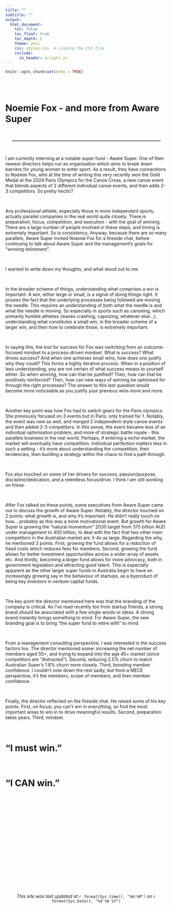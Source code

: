 ```yaml
---
title: ""
subtitle: ""
output:
  html_document:
    toc: false
    toc_float: true
    toc_depth: 2
    theme: yeti
    css: styles.css  # Linking the CSS file
    include:
      in_header: scripts.js
---
```


```r
knitr::opts_chunk$set(echo = TRUE)
```


<div style="margin-top: 88px;">
  <h1>Noemie Fox - and more from Aware Super</h1>
</div>

<br>


<hr style="border-top: 1px solid grey; margin-left: 20px; margin-right: 20px;" />

<br>

I am currently interning at a notable super fund - Aware Super. One of their newest directors helps run an organisation which aims to break down barriers for young women to enter sport. As a result, they have connections to Noemie Fox, who at the time of writing this very recently won the Gold Medal at the 2024 Paris Olympics for the Canoe Cross, a new canoe event that blends aspects of 2 different individual canoe events, and then adds 2-3 competitors. So pretty hectic?  

<br>

Any professional athlete, especially those in more independent sports, actually parallel companies in the real world quite closely. There is preparation, focus, competition, and execution - with the goal of winning. There are a large number of people involved in these steps, and timing is extremely important. So is consistency. Anyway, because there are so many parallels, Aware Super invited Noemie Fox for a fireside chat, before continuing to talk about Aware Super and the management's goals for "winning retirement". 

<br>

I wanted to write down my thoughts, and what stood out to me. 

<br>

In the broader scheme of things, understanding what comprises a win is important. A win, either large or small, is a signal of doing things right. It proxies the fact that the underlying processes being followed are moving the needle. This requires an understanding of both what the needle is and what the needle is moving. So especially in sports such as canoeing, which primarily humble athletes (waves crashing, capsizing, whatever else...), understanding what constitutes a small win, in the broader scheme of a larger win, and then how to celebrate those, is extremely important. 

<br>

In saying this, the tool for success for Fox was switching from an outcome-focused mindset to a process-driven mindset. What is success? What drives success? And when one achieves small wins, how does one justify why they could? This forms a highly iterative process. When in a position of less understanding, you are not certain of what success means to yourself either. So when winning, how can that be justified? Then, how can that be positively reinforced? Then, how can new ways of winning be optimised for through the right processes? The answer to this last question would become more noticeable as you justify your previous wins more and more.

<br>

Another key point was how Fox had to switch gears for the Paris olympics. She previously focused on 3 events but in Paris, only trained for 1. Notably, the event was new as well, and merged 2 independent-style canoe events and then added 2-3 competitors. In this sense, the event became less of an individual optimisation problem, and more of strategic battle royale - this parallels business in the real world. Perhaps, if entering a niche market, the market will eventually have competition. Individual perfection matters less in such a setting - it's more about understanding the competition, their tendencies, then building a strategy within the chaos to find a path through. 

<br>

Fox also touched on some of her drivers for success; passion/purpose, discipline/dedication, and a relentless focus/drive. I think I am still working on these. 

<br>

After Fox talked on these points, some executives from Aware Super came out to discuss the growth of Aware Super. Notably, the director touched on 2 points: what growth is, and why it's important. He didn't really touch on how... probably as this was a more motivational event. But growth for Aware Super is growing the "natural momentum" 2030 target from 375 billion AUD under management to 400 billion, to deal with the fact that two other main competitors in the Australian market are 3-4x as large. Regarding the why, he mentioned 3 points. First, growing the fund allows for a reduction of fixed costs which reduces fees for members. Second, growing the fund allows for better investment opportunities across a wider array of assets etc. And thirdly, becoming a larger fund allows for more advocacy, both in government legislation and attracting good talent. This is especially apparent as the other larger super funds in Australia begin to have an increasingly growing say in the behaviour of startups, as a byproduct of being key investors in venture capital funds. 

<br>

The key point the director mentioned here was that the branding of the company is critical. As I've read recently too from startup friends, a strong brand should be associated with a few single words or ideas. A strong brand instantly brings something to mind. For Aware Super, the new branding goal is to bring "the super fund to retire with" to mind. 

<br>

From a management consulting perspective, I was interested in the success factors too. The director mentioned some: increasing the net number of members aged 55+, and trying to expand into the age 45+ market (since competitors are "distracted"). Second, reducing 2.5% churn to match Australian Super's 1.8% churn more closely. Third, boosting member confidence. I couldn't note down the rest sadly, but from a MECE perspective, it's the members, scope of members, and then member confidence.  


<br>

Finally, the director reflected on the fireside chat. He raised some of his key points. First, on focus; you can't win in everything, so find the most important areas to win in to drive meaningful results. Second, preparation takes years. Third, mindset. 

<br>

<h1>"I must win."</h1>



<br>

<h1>"I CAN win."</h1>

<br>
<br>
<br>
<br>
<br>
<br>
<br>
<br>
<br>
<br>
<br>
<br>
<br>
<br>
<br>
<br>
<br>

<h6>
<center>*This site was last updated at `r format(Sys.time(), "%H:%M")` on `r format(Sys.Date(), "%d %b %Y")`*</center>
</h6>